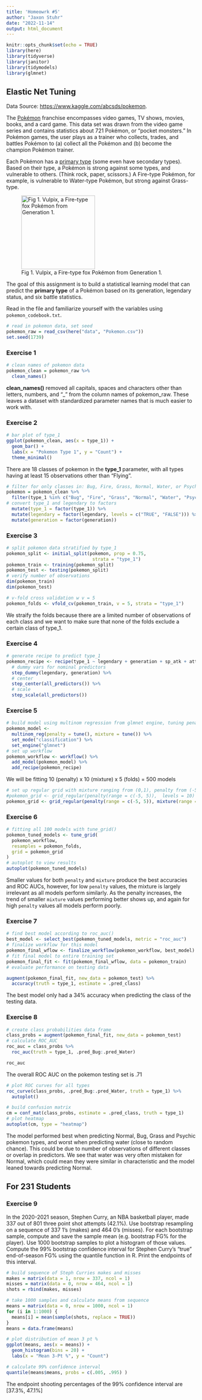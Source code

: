```yaml
---
title: 'Homeowrk #5'
author: "Jaxon Stuhr"
date: "2022-11-14"
output: html_document
---
```


```r
knitr::opts_chunk$set(echo = TRUE)
library(here)
library(tidyverse)
library(janitor)
library(tidymodels)
library(glmnet)
```

## Elastic Net Tuning

Data Source: <https://www.kaggle.com/abcsds/pokemon>.

The [Pokémon](https://www.pokemon.com/us/) franchise encompasses video games, TV shows, movies, books, and a card game. This data set was drawn from the video game series and contains statistics about 721 Pokémon, or "pocket monsters." In Pokémon games, the user plays as a trainer who collects, trades, and battles Pokémon to (a) collect all the Pokémon and (b) become the champion Pokémon trainer.

Each Pokémon has a [primary type](https://bulbapedia.bulbagarden.net/wiki/Type) (some even have secondary types). Based on their type, a Pokémon is strong against some types, and vulnerable to others. (Think rock, paper, scissors.) A Fire-type Pokémon, for example, is vulnerable to Water-type Pokémon, but strong against Grass-type.

![Fig 1. Vulpix, a Fire-type fox Pokémon from Generation 1.](images/vulpix.png){width="196"}

The goal of this assignment is to build a statistical learning model that can predict the **primary type** of a Pokémon based on its generation, legendary status, and six battle statistics.

Read in the file and familiarize yourself with the variables using `pokemon_codebook.txt`.

```r
# read in pokemon data, set seed
pokemon_raw = read_csv(here("data", "Pokemon.csv"))
set.seed(1739)
```


### Exercise 1

```r
# clean names of pokemon data
pokemon_clean = pokemon_raw %>% 
  clean_names()
```

__clean_names()__ removed all capitals, spaces and characters other than letters, numbers, and "_" from the column names of pokemon_raw. These leaves a dataset with standardized parameter names that is much easier to work with. 

### Exercise 2

```r
# bar plot of type_1
ggplot(pokemon_clean, aes(x = type_1)) +
  geom_bar() + 
  labs(x = "Pokemon Type 1", y = "Count") +
  theme_minimal()
```

There are 18 classes of pokemon in the __type_1__ parameter, with all types having at least 15 observations other than "Flying". 


```r
# filter for only classes in: Bug, Fire, Grass, Normal, Water, or Psychic
pokemon = pokemon_clean %>% 
  filter(type_1 %in% c("Bug", "Fire", "Grass", "Normal", "Water", "Psychic")) %>% 
# convert type_1 and legendary to factors
  mutate(type_1 = factor(type_1)) %>% 
  mutate(legendary = factor(legendary, levels = c("TRUE", "FALSE"))) %>% 
  mutate(generation = factor(generation))
```

### Exercise 3

```r
# split pokemon data stratified by type_1
pokemon_split <- initial_split(pokemon, prop = 0.75,
                                strata = "type_1")
pokemon_train <- training(pokemon_split)
pokemon_test <- testing(pokemon_split)
# verify number of observations
dim(pokemon_train)
dim(pokemon_test)
```

```r
# v-fold cross validation w v = 5
pokemon_folds <- vfold_cv(pokemon_train, v = 5, strata = "type_1")
```

We straify the folds because there are a limited number of observations of each class and we want to make sure that none of the folds exclude a certain class of type_1.

### Exercise 4

```r
# generate recipe to predict type_1
pokemon_recipe <- recipe(type_1 ~ legendary + generation + sp_atk + attack + speed + defense + hp + sp_def, data = pokemon_train) %>% 
  # dummy vars for nominal predictors
  step_dummy(legendary, generation) %>% 
  # center
  step_center(all_predictors()) %>%
  # scale
  step_scale(all_predictors())
```

### Exercise 5

```r
# build model using multinom regression from glmnet engine, tuning penalty and mixture
pokemon_model <- 
  multinom_reg(penalty = tune(), mixture = tune()) %>% 
  set_mode("classification") %>% 
  set_engine("glmnet")
# set up workflow
pokemon_workflow <- workflow() %>% 
  add_model(pokemon_model) %>% 
  add_recipe(pokemon_recipe)
```

We will be fitting 10 (penalty) x 10 (mixture) x 5 (folds) = 500 models

```r
# set up regular grid with mixture ranging from (0,1), penalty from (-5,5), and 10 levels of each
#pokemon_grid <- grid_regular(penalty(range = c(-5, 5)),  levels = 10)
pokemon_grid <- grid_regular(penalty(range = c(-5, 5)), mixture(range = c(0, 1)), levels = c(penalty = 10, mixture = 10))
```


### Exercise 6

```r
# fitting all 100 models with tune_grid()
pokemon_tuned_models <- tune_grid(
  pokemon_workflow,
  resamples = pokemon_folds, 
  grid = pokemon_grid
)
# autoplot to view results
autoplot(pokemon_tuned_models)
```

Smaller values for both `penalty` and `mixture` produce the best accuracies and ROC AUCs, however, for low `penalty` values, the mixture is largely irrelevant as all models perform similarly. As the penalty increases, the trend of smaller `mixture` values performing better shows up, and again for high `penalty` values all models perform poorly.

### Exercise 7

```r
# find best model according to roc_auc()
best_model <- select_best(pokemon_tuned_models, metric = "roc_auc")
# finalize workflow for this model
pokemon_final_wflow <- finalize_workflow(pokemon_workflow, best_model)
# fit final model to entire training set
pokemon_final_fit <- fit(pokemon_final_wflow, data = pokemon_train)
# evaluate performance on testing data

augment(pokemon_final_fit, new_data = pokemon_test) %>%
  accuracy(truth = type_1, estimate = .pred_class)
```

The best model only had a 34% accuracy when predicting the class of the testing data.

### Exercise 8

```r
# create class probabilities data frame
class_probs = augment(pokemon_final_fit, new_data = pokemon_test) 
# calculate ROC_AUC
roc_auc = class_probs %>% 
  roc_auc(truth = type_1, .pred_Bug:.pred_Water)

roc_auc
```

The overall ROC AUC on the pokemon testing set is .71

```r
# plot ROC curves for all types
roc_curve(class_probs, .pred_Bug:.pred_Water, truth = type_1) %>%
  autoplot()
```

```r
# build confusion matrix
cm = conf_mat(class_probs, estimate = .pred_class, truth = type_1)
# plot heatmap
autoplot(cm, type = "heatmap")
```

The model performed best when predicting Normal, Bug, Grass and Psychic pokemon types, and worst when predicting water (close to random chance). This could be due to number of observations of different classes or overlap in predictors. We see that water was very often mistaken for Normal, which could mean they were similar in characteristic and the model leaned towards predicting Normal.

## For 231 Students

### Exercise 9

In the 2020-2021 season, Stephen Curry, an NBA basketball player, made 337 out of 801 three point shot attempts (42.1%). Use bootstrap resampling on a sequence of 337 1’s (makes) and 464 0’s (misses). For each bootstrap sample, compute and save the sample mean (e.g. bootstrap FG% for the player). Use 1000 bootstrap samples to plot a histogram of those values. Compute the 99% bootstrap confidence interval for Stephen Curry’s “true” end-of-season
FG% using the quantile function in R. Print the endpoints of this interval.

```r
# build sequence of Steph Curries makes and misses
makes = matrix(data = 1, nrow = 337, ncol = 1) 
misses = matrix(data = 0, nrow = 464, ncol = 1)
shots = rbind(makes, misses) 
```

```r
# take 1000 samples and calculate means from sequence
means = matrix(data = 0, nrow = 1000, ncol = 1)
for (i in 1:1000) {
  means[i] = mean(sample(shots, replace = TRUE))
}
means = data.frame(means)
```

```r
# plot distribution of mean 3 pt %
ggplot(means, aes(x = means)) +
  geom_histogram(bins = 20) + 
  labs(x = "Mean 3-Pt %", y = "Count")
```

```r
# calculate 99% confidence interval
quantile(means$means, probs = c(.005, .995) )
```

The endpoint shooting percentages of the 99% confidence interval are [37.3%, 47.1%]